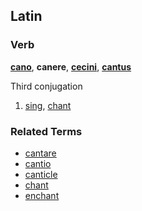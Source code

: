 ==Latin==
===Verb===
'''[[cano]]''', '''canere''', '''[[cecini]]''', '''[[cantus]]'''

Third conjugation

# [[sing]], [[chant]]

===Related Terms===
*[[cantare]]
*[[cantio]]
*[[canticle]]
*[[chant]]
*[[enchant]]